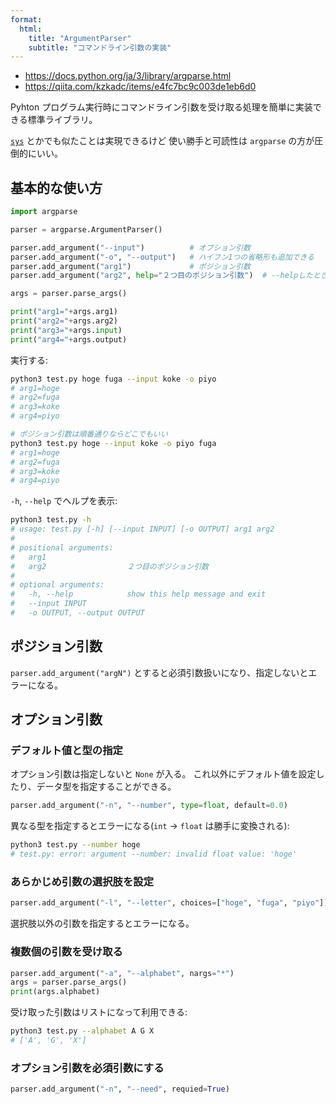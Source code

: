 ```yaml
---
format:
  html:
    title: "ArgumentParser"
    subtitle: "コマンドライン引数の実装"
---
```


- <https://docs.python.org/ja/3/library/argparse.html>
- <https://qiita.com/kzkadc/items/e4fc7bc9c003de1eb6d0>

Pyhton プログラム実行時にコマンドライン引数を受け取る処理を簡単に実装できる標準ライブラリ。

[`sys`](https://docs.python.org/ja/3/library/sys.html?highlight=sys#module-sys) とかでも似たことは実現できるけど
使い勝手と可読性は `argparse` の方が圧倒的にいい。


## 基本的な使い方

```python
import argparse

parser = argparse.ArgumentParser()

parser.add_argument("--input")          # オプション引数
parser.add_argument("-o", "--output")   # ハイフン1つの省略形も追加できる
parser.add_argument("arg1")             # ポジション引数
parser.add_argument("arg2", help="２つ目のポジション引数")  # --helpしたときの説明を書いておける

args = parser.parse_args()

print("arg1="+args.arg1)
print("arg2="+args.arg2)
print("arg3="+args.input)
print("arg4="+args.output)
```

実行する:

```sh
python3 test.py hoge fuga --input koke -o piyo
# arg1=hoge
# arg2=fuga
# arg3=koke
# arg4=piyo

# ポジション引数は順番通りならどこでもいい
python3 test.py hoge --input koke -o piyo fuga
# arg1=hoge
# arg2=fuga
# arg3=koke
# arg4=piyo
```

`-h`, `--help` でヘルプを表示:

```sh
python3 test.py -h
# usage: test.py [-h] [--input INPUT] [-o OUTPUT] arg1 arg2
#
# positional arguments:
#   arg1
#   arg2                  ２つ目のポジション引数
#
# optional arguments:
#   -h, --help            show this help message and exit
#   --input INPUT
#   -o OUTPUT, --output OUTPUT
```


## ポジション引数

`parser.add_argument("argN")` とすると必須引数扱いになり、指定しないとエラーになる。


## オプション引数

### デフォルト値と型の指定

オプション引数は指定しないと `None` が入る。
これ以外にデフォルト値を設定したり、データ型を指定することができる。

```python
parser.add_argument("-n", "--number", type=float, default=0.0)
```

異なる型を指定するとエラーになる(`int` -> `float` は勝手に変換される):

```sh
python3 test.py --number hoge
# test.py: error: argument --number: invalid float value: 'hoge'
```

### あらかじめ引数の選択肢を設定

```python
parser.add_argument("-l", "--letter", choices=["hoge", "fuga", "piyo"])
```

選択肢以外の引数を指定するとエラーになる。

### 複数個の引数を受け取る

```python
parser.add_argument("-a", "--alphabet", nargs="*")
args = parser.parse_args()
print(args.alphabet)
```

受け取った引数はリストになって利用できる:

```sh
python3 test.py --alphabet A G X
# ['A', 'G', 'X']
```

### オプション引数を必須引数にする

```python
parser.add_argument("-n", "--need", requied=True)
```
